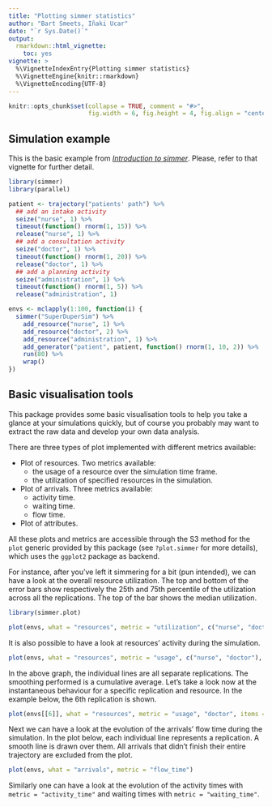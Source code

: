 ```yaml
---
title: "Plotting simmer statistics"
author: "Bart Smeets, Iñaki Ucar"
date: "`r Sys.Date()`"
output: 
  rmarkdown::html_vignette:
    toc: yes
vignette: >
  %\VignetteIndexEntry{Plotting simmer statistics}
  %\VignetteEngine{knitr::rmarkdown}
  %\VignetteEncoding{UTF-8}
---
```


```r
knitr::opts_chunk$set(collapse = TRUE, comment = "#>", 
                      fig.width = 6, fig.height = 4, fig.align = "center")
```

## Simulation example

This is the basic example from [_Introduction to simmer_](http://r-simmer.org/articles/simmer-01-introduction.html). Please, refer to that vignette for further detail.

```r
library(simmer)
library(parallel)

patient <- trajectory("patients' path") %>%
  ## add an intake activity 
  seize("nurse", 1) %>%
  timeout(function() rnorm(1, 15)) %>%
  release("nurse", 1) %>%
  ## add a consultation activity
  seize("doctor", 1) %>%
  timeout(function() rnorm(1, 20)) %>%
  release("doctor", 1) %>%
  ## add a planning activity
  seize("administration", 1) %>%
  timeout(function() rnorm(1, 5)) %>%
  release("administration", 1)

envs <- mclapply(1:100, function(i) {
  simmer("SuperDuperSim") %>%
    add_resource("nurse", 1) %>%
    add_resource("doctor", 2) %>%
    add_resource("administration", 1) %>%
    add_generator("patient", patient, function() rnorm(1, 10, 2)) %>%
    run(80) %>%
    wrap()
})
```

## Basic visualisation tools

This package provides some basic visualisation tools to help you take a glance at your simulations quickly, but of course you probably may want to extract the raw data and develop your own data analysis.

There are three types of plot implemented with different metrics available:

- Plot of resources. Two metrics available:
    - the usage of a resource over the simulation time frame.
    - the utilization of specified resources in the simulation.
- Plot of arrivals. Three metrics available:
    - activity time.
    - waiting time.
    - flow time.
- Plot of attributes.

All these plots and metrics are accessible through the S3 method for the `plot` generic provided by this package (see `?plot.simmer` for more details), which uses the `ggplot2` package as backend.

For instance, after you've left it simmering for a bit (pun intended), we can have a look at the overall resource utilization. The top and bottom of the error bars show respectively the 25th and 75th percentile of the utilization across all the replications. The top of the bar shows the median utilization.

```r
library(simmer.plot)

plot(envs, what = "resources", metric = "utilization", c("nurse", "doctor","administration"))
```

It is also possible to have a look at resources' activity during the simulation.

```r
plot(envs, what = "resources", metric = "usage", c("nurse", "doctor"), items = "server")
```

In the above graph, the individual lines are all separate replications. The smoothing performed is a cumulative average. Let's take a look now at the instantaneous behaviour for a specific replication and resource. In the example below, the 6th replication is shown.

```r
plot(envs[[6]], what = "resources", metric = "usage", "doctor", items = "server", steps = TRUE)
```

Next we can have a look at the evolution of the arrivals' flow time during the simulation. In the plot below, each individual line represents a replication. A smooth line is drawn over them. All arrivals that didn't finish their entire trajectory are excluded from the plot.

```r
plot(envs, what = "arrivals", metric = "flow_time")
```

Similarly one can have a look at the evolution of the activity times with ```metric = "activity_time"``` and waiting times with ```metric = "waiting_time"```.
